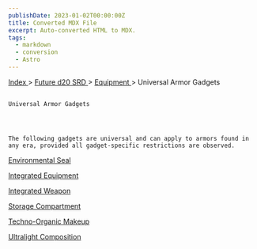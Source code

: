 ```yaml
---
publishDate: 2023-01-02T00:00:00Z
title: Converted MDX File
excerpt: Auto-converted HTML to MDX.
tags:
  - markdown
  - conversion
  - Astro
---
```


[
Index
](-index) >
[
Future d20 SRD
](future-d20-srd-index) >
[
Equipment
](future-d20-srd-equipment-index) > Universal Armor Gadgets

##

    Universal Armor Gadgets




    The following gadgets are universal and can apply to armors found in any era, provided all gadget-specific restrictions are observed.

[
Environmental Seal
](future-d20-srd-equipment-gadgets-universal-armor-environment-seal)

[
Integrated Equipment
](future-d20-srd-equipment-gadgets-universal-armor-integrated-equipment)

[
Integrated Weapon
](future-d20-srd-equipment-gadgets-universal-armor-integrated-weapon)

[
Storage Compartment
](future-d20-srd-equipment-gadgets-universal-armor-storage-compartment)

[
Techno-Organic Makeup
](future-d20-srd-equipment-gadgets-universal-armor-techno-organic-makeup)

[
Ultralight Composition
](future-d20-srd-equipment-gadgets-universal-armor-ultralight-composition)
